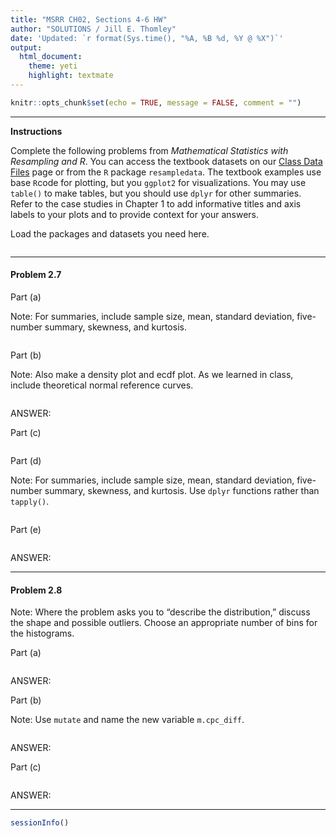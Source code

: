 ```yaml
---
title: "MSRR CH02, Sections 4-6 HW"
author: "SOLUTIONS / Jill E. Thomley"
date: 'Updated: `r format(Sys.time(), "%A, %B %d, %Y @ %X")`'
output: 
  html_document: 
    theme: yeti
    highlight: textmate
---
```


```r
knitr::opts_chunk$set(echo = TRUE, message = FALSE, comment = "")
```

***

**Instructions**

Complete the following problems from _Mathematical Statistics with Resampling and R_. You can access the textbook datasets on our [Class Data Files](https://stat-jet-asu.github.io/Datasets/DatasetList.html) page or from the `R` package `resampledata`. The textbook examples use base `R`code for plotting, but you `ggplot2` for visualizations. You may use `table()` to make tables, but you should use `dplyr` for other summaries. Refer to the case studies in Chapter 1 to add informative titles and axis labels to your plots and to provide context for your answers.

Load the packages and datasets you need here.

```r

```


***
#### Problem 2.7

Part (a)

Note: For summaries, include sample size, mean, standard deviation, five-number summary, skewness, and kurtosis.

```r

```

Part (b)

Note: Also make a density plot and ecdf plot. As we learned in class, include theoretical normal reference curves.

```r

```

ANSWER: 

Part (c)

```r

```

Part (d)

Note: For summaries, include sample size, mean, standard deviation, five-number summary, skewness, and kurtosis. Use `dplyr` functions rather than `tapply()`.

```r

```

Part (e)

```r

```

ANSWER: 


***
#### Problem 2.8

Note: Where the problem asks you to "describe the distribution," discuss the shape and possible outliers. Choose an appropriate number of bins for the histograms.

Part (a)

```r

```

ANSWER: 

Part (b)

Note: Use `mutate` and name the new variable `m.cpc_diff`.

```r

```

ANSWER: 

Part (c)

```r

```

ANSWER: 


***

```r
sessionInfo()
```

